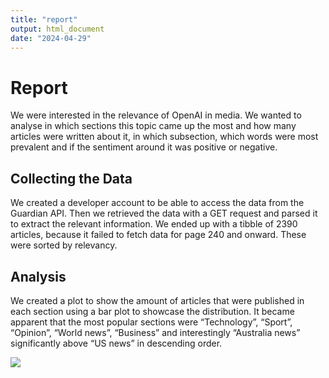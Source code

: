 ```yaml
---
title: "report"
output: html_document
date: "2024-04-29"
---
```


# Report

We were interested in the relevance of OpenAI in media. We wanted to analyse in which sections this topic came up the most and how many articles were written about it, in which subsection, which words were most prevalent and if the sentiment around it was positive or negative.

## Collecting the Data

We created a developer account to be able to access the data from the Guardian API. Then we retrieved the data with a GET request and parsed it to extract the relevant information. We ended up with a tibble of 2390 articles, because it failed to fetch data for page 240 and onward. These were sorted by relevancy.

## Analysis 

We created a plot to show the amount of articles that were published in each section using a bar plot to showcase the distribution. It became apparent that the most popular sections were "Technology", "Sport", "Opinion", "World news", "Business" and interestingly "Australia news" significantly above "US news" in descending order.

![](images/Articles_by_Section-01.png)
